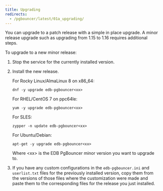 ```yaml
---
title: Upgrading
redirects:
  - /pgbouncer/latest/01a_upgrading/
---
```


You can upgrade to a patch release with a simple in place upgrade. A minor release upgrade such as upgrading from 1.15 to 1.16 requires additional steps.

To upgrade to a new minor release:

1. Stop the service for the currently installed version.
2. Install the new release.

   For Rocky Linux/AlmaLinux 8 on x86_64:
   ```shell
   dnf -y upgrade edb-pgbouncer<xx>
   ```

   For RHEL/CentOS 7 on ppc64le:
   ```shell
   yum -y upgrade edb-pgbouncer<xx>
   ```
   
   For SLES:
   ```shell
   zypper -n update edb-pgbouncer<xx>
   ```

   For Ubuntu/Debian:
   ```shell
   apt-get -y upgrade edb-pgbouncer<xx>
   ```

   Where &lt;xx> is the EDB PgBouncer minor version you want to upgrade to.

3. If you have any custom configurations in the `edb-pgbouncer.ini` and `userlist.txt` files for the previously installed version, copy them from the versions of those files where the customization were made and paste them to the corresponding files for the release you just installed.

